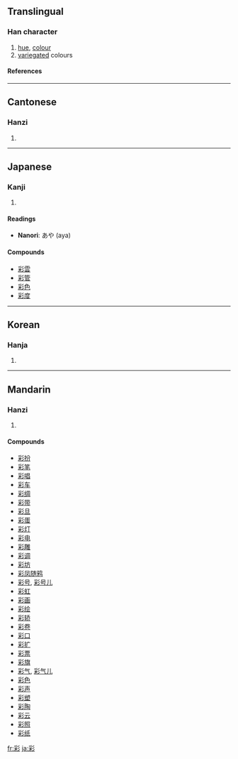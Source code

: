 ==Translingual==
===Han character===
{{Han char|rn=59|rad=彡|as=08|sn=11|four=2292<sub>2</sub>|canj=月木竹竹竹 (BDHHH)}}
# [[hue]], [[colour]]
# [[variegated]] colours
====References====
{{Han ref|kx=0363.210|dkj=09992|dj=0682.190|hdz=20855.030|uh=5F69|ud=24425|bh=B16D|bd=45421}}
----
==Cantonese==
===Hanzi===
{{yue-hanzi|jyut=|y=choi2}}
# {{defn|Cantonese}}
----
==Japanese==
===Kanji===
{{ja-kanji|grade=c|rs=彡08}}
# {{defn|Japanese}} 
====Readings====
{{ja-readings|on=[[さい]] (sai)|kun=[[いろどる]] (irodoru), [[いろどり]] (irodori), [[つや]] (tsuya), [[あ]] (a)}}
* '''Nanori''': あや (aya)

====Compounds====
*[[彩雲]]
*[[彩管]]
*[[彩色]]
*[[彩度]]
----
==Korean==
===Hanja===
{{ko-hanja|hangeul=채|eumhun=|rv=chae|mr=ch'ae|y=chay}}
# {{defn|Korean}}
----
==Mandarin==
===Hanzi===
{{cmn-hanzi|pin=[[cǎi]] ([[cai3]])|wg=ts'ai<sup>3</sup>}}
# {{defn|Mandarin}}

====Compounds====
*[[彩扮]]
*[[彩笔]]
*[[彩唱]]
*[[彩车]]
*[[彩绸]]
*[[彩带]]
*[[彩旦]]
*[[彩蛋]]
*[[彩灯]]
*[[彩电]]
*[[彩雕]]
*[[彩调]]
*[[彩坊]]
*[[彩凤随鸦]]
*[[彩号]], [[彩号儿]]
*[[彩虹]]
*[[彩画]]
*[[彩绘]]
*[[彩轿]]
*[[彩卷]]
*[[彩口]]
*[[彩扩]]
*[[彩票]]
*[[彩旗]]
*[[彩气]], [[彩气儿]]
*[[彩色]]
*[[彩声]]
*[[彩塑]]
*[[彩陶]]
*[[彩云]]
*[[彩照]]
*[[彩纸]]

[[fr:彩]]
[[ja:彩]]